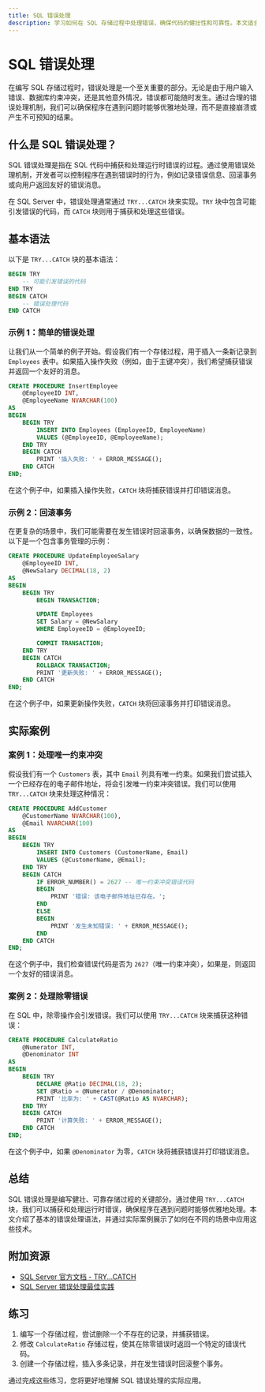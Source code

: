 ```yaml
---
title: SQL 错误处理
description: 学习如何在 SQL 存储过程中处理错误，确保代码的健壮性和可靠性。本文适合初学者，包含代码示例和实际案例。
---
```


# SQL 错误处理

在编写 SQL 存储过程时，错误处理是一个至关重要的部分。无论是由于用户输入错误、数据库约束冲突，还是其他意外情况，错误都可能随时发生。通过合理的错误处理机制，我们可以确保程序在遇到问题时能够优雅地处理，而不是直接崩溃或产生不可预知的结果。

## 什么是 SQL 错误处理？

SQL 错误处理是指在 SQL 代码中捕获和处理运行时错误的过程。通过使用错误处理机制，开发者可以控制程序在遇到错误时的行为，例如记录错误信息、回滚事务或向用户返回友好的错误消息。

在 SQL Server 中，错误处理通常通过 `TRY...CATCH` 块来实现。`TRY` 块中包含可能引发错误的代码，而 `CATCH` 块则用于捕获和处理这些错误。

## 基本语法

以下是 `TRY...CATCH` 块的基本语法：

```sql
BEGIN TRY
    -- 可能引发错误的代码
END TRY
BEGIN CATCH
    -- 错误处理代码
END CATCH
```

### 示例 1：简单的错误处理

让我们从一个简单的例子开始。假设我们有一个存储过程，用于插入一条新记录到 `Employees` 表中。如果插入操作失败（例如，由于主键冲突），我们希望捕获错误并返回一个友好的消息。

```sql
CREATE PROCEDURE InsertEmployee
    @EmployeeID INT,
    @EmployeeName NVARCHAR(100)
AS
BEGIN
    BEGIN TRY
        INSERT INTO Employees (EmployeeID, EmployeeName)
        VALUES (@EmployeeID, @EmployeeName);
    END TRY
    BEGIN CATCH
        PRINT '插入失败: ' + ERROR_MESSAGE();
    END CATCH
END;
```

在这个例子中，如果插入操作失败，`CATCH` 块将捕获错误并打印错误消息。

### 示例 2：回滚事务

在更复杂的场景中，我们可能需要在发生错误时回滚事务，以确保数据的一致性。以下是一个包含事务管理的示例：

```sql
CREATE PROCEDURE UpdateEmployeeSalary
    @EmployeeID INT,
    @NewSalary DECIMAL(18, 2)
AS
BEGIN
    BEGIN TRY
        BEGIN TRANSACTION;

        UPDATE Employees
        SET Salary = @NewSalary
        WHERE EmployeeID = @EmployeeID;

        COMMIT TRANSACTION;
    END TRY
    BEGIN CATCH
        ROLLBACK TRANSACTION;
        PRINT '更新失败: ' + ERROR_MESSAGE();
    END CATCH
END;
```

在这个例子中，如果更新操作失败，`CATCH` 块将回滚事务并打印错误消息。

## 实际案例

### 案例 1：处理唯一约束冲突

假设我们有一个 `Customers` 表，其中 `Email` 列具有唯一约束。如果我们尝试插入一个已经存在的电子邮件地址，将会引发唯一约束冲突错误。我们可以使用 `TRY...CATCH` 块来处理这种情况：

```sql
CREATE PROCEDURE AddCustomer
    @CustomerName NVARCHAR(100),
    @Email NVARCHAR(100)
AS
BEGIN
    BEGIN TRY
        INSERT INTO Customers (CustomerName, Email)
        VALUES (@CustomerName, @Email);
    END TRY
    BEGIN CATCH
        IF ERROR_NUMBER() = 2627 -- 唯一约束冲突错误代码
        BEGIN
            PRINT '错误: 该电子邮件地址已存在。';
        END
        ELSE
        BEGIN
            PRINT '发生未知错误: ' + ERROR_MESSAGE();
        END
    END CATCH
END;
```

在这个例子中，我们检查错误代码是否为 `2627`（唯一约束冲突），如果是，则返回一个友好的错误消息。

### 案例 2：处理除零错误

在 SQL 中，除零操作会引发错误。我们可以使用 `TRY...CATCH` 块来捕获这种错误：

```sql
CREATE PROCEDURE CalculateRatio
    @Numerator INT,
    @Denominator INT
AS
BEGIN
    BEGIN TRY
        DECLARE @Ratio DECIMAL(18, 2);
        SET @Ratio = @Numerator / @Denominator;
        PRINT '比率为: ' + CAST(@Ratio AS NVARCHAR);
    END TRY
    BEGIN CATCH
        PRINT '计算失败: ' + ERROR_MESSAGE();
    END CATCH
END;
```

在这个例子中，如果 `@Denominator` 为零，`CATCH` 块将捕获错误并打印错误消息。

## 总结

SQL 错误处理是编写健壮、可靠存储过程的关键部分。通过使用 `TRY...CATCH` 块，我们可以捕获和处理运行时错误，确保程序在遇到问题时能够优雅地处理。本文介绍了基本的错误处理语法，并通过实际案例展示了如何在不同的场景中应用这些技术。

## 附加资源

- [SQL Server 官方文档 - TRY...CATCH](https://docs.microsoft.com/en-us/sql/t-sql/language-elements/try-catch-transact-sql)
- [SQL Server 错误处理最佳实践](https://www.sqlshack.com/sql-server-error-handling-best-practices/)

## 练习

1. 编写一个存储过程，尝试删除一个不存在的记录，并捕获错误。
2. 修改 `CalculateRatio` 存储过程，使其在除零错误时返回一个特定的错误代码。
3. 创建一个存储过程，插入多条记录，并在发生错误时回滚整个事务。

通过完成这些练习，您将更好地理解 SQL 错误处理的实际应用。